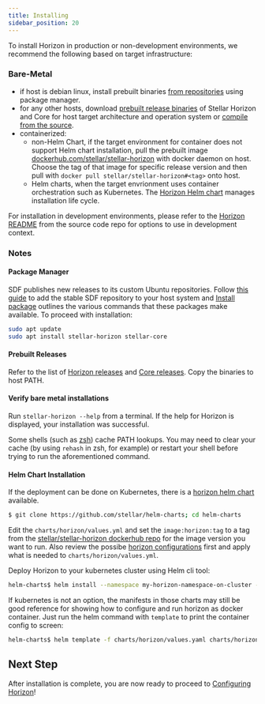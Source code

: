 ```yaml
---
title: Installing
sidebar_position: 20
---
```



To install Horizon in production or non-development environments, we recommend the following based on target infrastructure:

### Bare-Metal
  - if host is debian linux, install prebuilt binaries [from repositories](#package-manager) using package manager.
  - for any other hosts, download [prebuilt release binaries](#prebuilt-releases) of Stellar Horizon and Core for host target architecture and operation system or [compile from the source](https://github.com/stellar/go/blob/master/services/horizon/internal/docs/GUIDE_FOR_DEVELOPERS.md#building-horizon).
- containerized:
  - non-Helm Chart, if the target environment for container does not support Helm chart installation, pull the prebuilt image [dockerhub.com/stellar/stellar-horizon](https://hub.docker.com/r/stellar/stellar-horizon) with docker daemon on host. Choose the tag of that image for specific release version and then pull with `docker pull stellar/stellar-horizon#<tag>` onto host.
  - Helm charts, when the target envrionment uses container orchestration such as Kubernetes. The [Horizon Helm chart](https://github.com/stellar/helm-charts/tree/main/charts/horizon) manages installation life cycle.

For installation in development environments, please refer to the [Horizon README](https://github.com/stellar/go/blob/master/services/horizon/README.md#try-it-out) from the source code repo for options to use in development context.

### Notes

#### Package Manager

SDF publishes new releases to its custom Ubuntu repositories. Follow [this guide](https://github.com/stellar/packages/blob/master/docs/adding-the-sdf-stable-repository-to-your-system.md#adding-the-sdf-stable-repository-to-your-system) to add the stable SDF repository to your host system and [Install package](https://github.com/stellar/packages/blob/master/docs/installing-individual-packages.md#installing-individual-packages) outlines the various commands that these packages make available. To proceed with installation:

<CodeExample>

```bash
sudo apt update
sudo apt install stellar-horizon stellar-core
```

</CodeExample>

#### Prebuilt Releases

Refer to the list of [Horizon releases](https://github.com/stellar/go/releases) and [Core releases](https://github.com/stellar/stellar-core/releases). Copy the binaries to host PATH.

#### Verify bare metal installations

Run `stellar-horizon --help` from a terminal. If the help for Horizon is displayed, your installation was successful.

Some shells (such as [zsh](https://www.zsh.org/)) cache PATH lookups. You may need to clear your cache (by using `rehash` in zsh, for example) or restart your shell before trying to run the aforementioned command.

#### Helm Chart Installation

If the deployment can be done on Kubernetes, there is a [horizon helm chart](https://github.com/stellar/helm-charts/blob/main/charts/horizon) available.

<CodeExample>

```bash
$ git clone https://github.com/stellar/helm-charts; cd helm-charts
```

</CodeExample>

Edit the `charts/horizon/values.yml` and set the `image:horizon:tag` to a tag from the [stellar/stellar-horizon dockerhub repo](https://hub.docker.com/r/stellar/stellar-horizon) for the image version you want to run. Also review the possibe [horizon configurations](./configuring.mdx) first and apply what is needed to `charts/horizon/values.yml`.

Deploy Horizon to your kubernetes cluster using Helm cli tool:

<CodeExample>

```bash
helm-charts$ helm install --namespace my-horizon-namespace-on-cluster -f charts/horizon/values.yaml myhorizon charts/horizon/
```

</CodeExample>

If kubernetes is not an option, the manifests in those charts may still be good reference for showing how to configure and run horizon as docker container. Just run the helm command with `template` to print the container config to screen:

<CodeExample>

```bash
helm-charts$ helm template -f charts/horizon/values.yaml charts/horizon/
```

</CodeExample>

## Next Step

After installation is complete, you are now ready to proceed to [Configuring Horizon](./configuring.mdx)!
